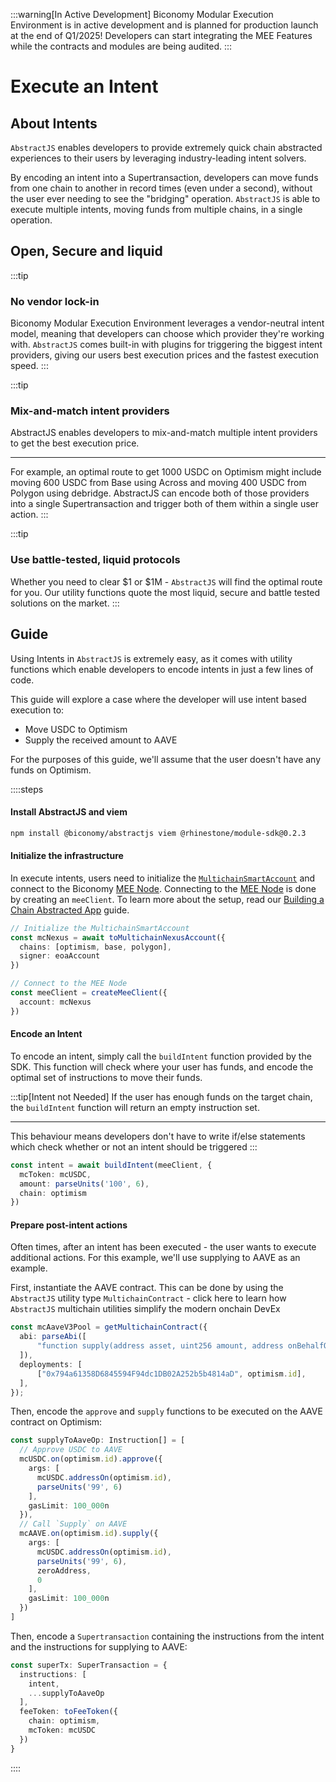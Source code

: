 :::warning[In Active Development]
Biconomy Modular Execution Environment is in active development and is planned for production launch at the 
end of Q1/2025! Developers can start integrating the MEE Features while the contracts and modules are being 
audited.
:::

# Execute an Intent

## About Intents 

`AbstractJS` enables developers to provide extremely quick chain 
abstracted experiences to their users by leveraging industry-leading
intent solvers.

By encoding an intent into a Supertransaction, developers can 
move funds from one chain to another in record times (even under
a second), without the user ever needing to see the "bridging"
operation. `AbstractJS` is able to execute multiple intents, moving
funds from multiple chains, in a single operation.

## Open, Secure and liquid

:::tip
### No vendor lock-in
Biconomy Modular Execution Environment
leverages a vendor-neutral intent model, meaning that developers can 
choose which provider they're working with. `AbstractJS` comes built-in
with plugins for triggering the biggest intent providers, giving 
our users best execution prices and the fastest execution speed.
:::


:::tip
### Mix-and-match intent providers
AbstractJS enables developers to mix-and-match multiple intent
providers to get the best execution price. 

--- 

For example,
an optimal route to get 1000 USDC on Optimism might include 
moving 600 USDC from Base using Across and moving 400 USDC
from Polygon using debridge. AbstractJS can encode both of those providers into a single 
Supertransaction and trigger both of them within a single
user action.
:::

:::tip
### Use battle-tested, liquid protocols
Whether you need to clear $1 or $1M - `AbstractJS` will find the 
optimal route for you. Our utility functions quote the most liquid,
secure and battle tested solutions on the market.
:::

## Guide

Using Intents in `AbstractJS` is extremely easy, as it comes with 
utility functions which enable developers to encode intents in just
a few lines of code.

This guide will explore a case where the developer will use 
intent based execution to:

- Move USDC to Optimism
- Supply the received amount to AAVE

For the purposes of this guide, we'll assume that the user 
doesn't have any funds on Optimism. 

::::steps
#### Install AbstractJS and viem

```bash [Install AbstractJS]
npm install @biconomy/abstractjs viem @rhinestone/module-sdk@0.2.3
```

#### Initialize the infrastructure
In execute intents, users need to initialize the [`MultichainSmartAccount`](/mee/tutorials/manage-multichain-sca)
and connect to the Biconomy [MEE Node](/explained/mee). Connecting to the [MEE Node](/explained/mee) is done by creating an 
`meeClient`. To learn more about the setup, read our [Building a Chain Abstracted App](/mee/tutorials/build-chainabstracted-app) guide.

```ts [Connect the infrastructure]
// Initialize the MultichainSmartAccount
const mcNexus = await toMultichainNexusAccount({
  chains: [optimism, base, polygon],
  signer: eoaAccount
})

// Connect to the MEE Node
const meeClient = createMeeClient({
  account: mcNexus
})
```

#### Encode an Intent

To encode an intent, simply call the `buildIntent` function
provided by the SDK. This function will check where your 
user has funds, and encode the optimal set of instructions
to move their funds.

:::tip[Intent not Needed]
If the user has enough funds on the target chain, the `buildIntent`
function will return an empty instruction set.

---

This behaviour means developers don't have to write if/else
statements which check whether or not an intent should be triggered
:::

```ts
const intent = await buildIntent(meeClient, {
  mcToken: mcUSDC,
  amount: parseUnits('100', 6),
  chain: optimism
})
```

#### Prepare post-intent actions

Often times, after an intent has been executed - the user wants to 
execute additional actions. For this example, we'll use supplying to 
AAVE as an example.

First, instantiate the AAVE contract. This can be done by using the `AbstractJS`
utility type `MultichainContract` - click here to learn how
`AbstractJS` multichain utilities simplify the modern onchain DevEx 

```ts
const mcAaveV3Pool = getMultichainContract({
  abi: parseAbi([
      "function supply(address asset, uint256 amount, address onBehalfOf, uint16 referralCode)",
  ]),
  deployments: [
      ["0x794a61358D6845594F94dc1DB02A252b5b4814aD", optimism.id],
  ],
});
```

Then, encode the `approve` and `supply` functions to be executed on 
the AAVE contract on Optimism:

```ts
const supplyToAaveOp: Instruction[] = [
  // Approve USDC to AAVE
  mcUSDC.on(optimism.id).approve({
    args: [
      mcUSDC.addressOn(optimism.id),
      parseUnits('99', 6)
    ],
    gasLimit: 100_000n
  }),
  // Call `Supply` on AAVE
  mcAAVE.on(optimism.id).supply({
    args: [
      mcUSDC.addressOn(optimism.id),
      parseUnits('99', 6),
      zeroAddress,
      0
    ],
    gasLimit: 100_000n
  })
]
```

Then, encode a `Supertransaction` containing the instructions from the 
intent and the instructions for supplying to AAVE:

```ts
const superTx: SuperTransaction = {
  instructions: [
    intent,
    ...supplyToAaveOp
  ],
  feeToken: toFeeToken({
    chain: optimism,
    mcToken: mcUSDC
  })
}
```

::::


